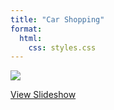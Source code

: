 ```yaml
---
title: "Car Shopping"
format:
  html:
    css: styles.css
---
```


<div class="carousel-window">

![](images/lucid-air.jpg){.carousel-image}

</div>



<a href="https://docs.google.com/presentation/d/1jvlR61SVcH4eUqlgMXgFS6Jlc96sm2GNQjcybW0Dge0/edit?usp=sharing" class="cta-button">View Slideshow</a>


